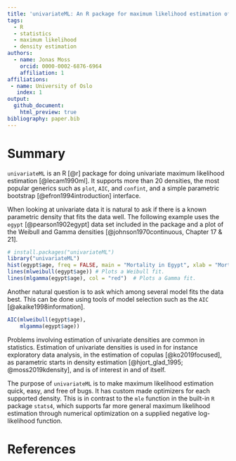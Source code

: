 ```yaml
---
title: 'univariateML: An R package for maximum likelihood estimation of univariate densities'
tags:
  - R
  - statistics
  - maximum likelihood
  - density estimation
authors:
  - name: Jonas Moss
    orcid: 0000-0002-6876-6964
    affiliation: 1
affiliations:
 - name: University of Oslo
   index: 1
output:
  github_document:
    html_preview: true
bibliography: paper.bib
---
```


# Summary

`univariateML` is an R [@r] package for doing univariate maximum likelihood estimation [@lecam1990ml]. 
It supports more than 20 densities, the most popular generics such as `plot`, `AIC`, and `confint`, and a simple parametric bootstrap [@efron1994introduction] interface.

When looking at univariate data it is natural to ask if there is a known 
parametric density that fits the data well. The following example uses the 
`egypt` [@pearson1902egypt] data set included in the package and a plot of the Weibull and Gamma
densities [@johnson1970continuous, Chapter 17 & 21]. 

```r
# install.packages("univariateML")
library("univariateML")
hist(egypt$age, freq = FALSE, main = "Mortality in Egypt", xlab = "Mortality")
lines(mlweibull(egypt$age)) # Plots a Weibull fit.
lines(mlgamma(egypt$age), col = "red")  # Plots a Gamma fit.
```

Another natural question is to ask which among several model fits the data best.
This can be done using tools of model selection such as the `AIC` [@akaike1998information].

```r
AIC(mlweibull(egypt$age),
    mlgamma(egypt$age))
```

Problems involving estimation of univariate densities are common in statistics. 
Estimation of univariate densities is used in for instance exploratory data analysis, 
in the estimation of copulas [@ko2019focused],
as parametric starts in density estimation [@hjort_glad_1995; @moss2019kdensity], 
and is of interest in and of itself. 

The purpose of `univariateML` is to make maximum likelihood estimation quick, 
easy, and free of bugs. It has custom made optimizers for each supported density.
This is in contrast to the `mle` function in the built-in `R` package `stats4`,
which supports far more general maximum likelihood estimation through numerical
optimization on a supplied negative log-likelihood function.

# References
